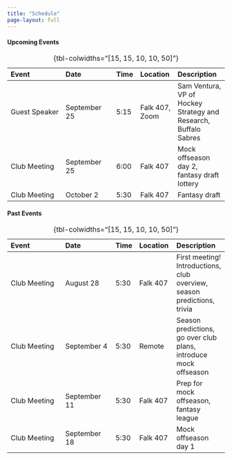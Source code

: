 ```yaml
---
title: "Schedule"
page-layout: full
---
```


#### Upcoming Events
|   Event      |   Date      | Time | Location | Description |
|:-------------|:------------|:-----|:---------|:------------|
| Guest Speaker | September 25  | 5:15 | Falk 407, Zoom | Sam Ventura, VP of Hockey Strategy and Research, Buffalo Sabres |
| Club Meeting | September 25   | 6:00 | Falk 407 | Mock offseason day 2, fantasy draft lottery |
| Club Meeting | October 2   | 5:30 | Falk 407 | Fantasy draft |



: {tbl-colwidths="[15, 15, 10, 10, 50]"}

#### Past Events

|   Event      |   Date      | Time | Location | Description |
|:-------------|:------------|:-----|:---------|:------------|
| Club Meeting | August 28   | 5:30 | Falk 407 | First meeting! Introductions, club overview, season predictions, trivia |
| Club Meeting | September 4   | 5:30 | Remote | Season predictions, go over club plans, introduce mock offseason |
| Club Meeting | September 11   | 5:30 | Falk 407 | Prep for mock offseason, fantasy league |
| Club Meeting | September 18   | 5:30 | Falk 407 | Mock offseason day 1 |

: {tbl-colwidths="[15, 15, 10, 10, 50]"}